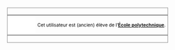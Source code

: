 <div style="float:left; border:solid #909090 1px; margin:1px;">
{| cellspacing="0" style="width: 238px; background: #DAD1DF;"
| style="width:45px; height:45px; background:white; text-align:center; font-size:14pt;" | '''{{{3|[[File:Polytechnique-X-userbox.png|40px]]}}}'''
| style="font-size:8pt; padding:4pt; line-height:1.25em; color:black;" | Cet utilisateur est (ancien) élève de l’'''[[巴黎综合理工学院|École polytechnique]]'''.
|}</div>